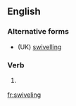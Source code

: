 ==English==

===Alternative forms===
* (UK) [[swivelling]]

===Verb===
{{head|en|present participle}}

# {{label|en|US}} {{present participle of|swivel|lang=en|nocat=1}}

[[fr:swiveling]]